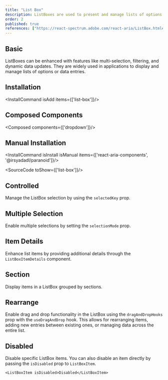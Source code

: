 ```yaml
---
title: "List Box"
description: ListBoxes are used to present and manage lists of options or data entries.
order: 2
published: true
references: ["https://react-spectrum.adobe.com/react-aria/ListBox.html#props"]
---
```


## Basic
ListBoxes can be enhanced with features like multi-selection, filtering, and dynamic data updates. They are widely used in applications to display and manage lists of options or data entries.
<How toUse="collections/list-box-demo" />

## Installation
<InstallCommand isAdd items={['list-box']}/>

## Composed Components
<Composed components={['dropdown']}/>

## Manual Installation
<InstallCommand isInstall isManual items={['react-aria-components', '@irsyadadl/paranoid']}/>

<SourceCode toShow={['list-box']}/>

## Controlled
Manage the ListBox selection by using the `selectedKey` prop.
<How toUse="collections/list-box-controlled-demo" />

## Multiple Selection
Enable multiple selections by setting the `selectionMode` prop.
<How toUse="collections/list-box-multiple-demo" />

## Item Details
Enhance list items by providing additional details through the `ListBoxItemDetails` component.
<How toUse="collections/list-box-item-details-demo" />

## Section
Display items in a ListBox grouped by sections.
<How toUse="collections/list-box-section-demo" />

## Rearrange
Enable drag and drop functionality in the ListBox using the `dragAndDropHooks` prop with the `useDragAndDrop` hook. This allows for rearranging items, adding new entries between existing ones, or managing data across the entire list.
<How toUse="collections/list-box-rearrange-demo" />

## Disabled
Disable specific ListBox items.
<How toUse="collections/list-box-disabled-demo" />
You can also disable an item directly by passing the `isDisabled` prop to `ListBoxItem`.
```tsx
<ListBoxItem isDisabled>Disabled</ListBoxItem>
```
